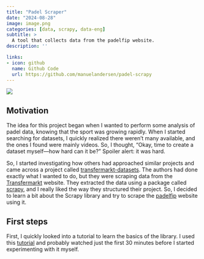 ```yaml
---
title: "Padel Scraper"
date: "2024-08-28"
image: image.png
categories: [data, scrapy, data-eng]
subtitle: >
  A tool that collects data from the padelfip website.
description: ''

links:
- icon: github
  name: Github Code
  url: https://github.com/manuelandersen/padel-scrapy
---
```


![](./figures/tapia.jpeg)

## Motivation

The idea for this project began when I wanted to perform some analysis of padel data, knowing that the sport was growing rapidly. When I started searching for datasets, I quickly realized there weren't many available, and the ones I found were mainly videos. So, I thought, "Okay, time to create a dataset myself—how hard can it be?" Spoiler alert: it was hard.

So, I started investigating how others had approached similar projects and came across a project called [transfermarkt-datasets](https://github.com/dcaribou/transfermarkt-datasets). The authors had done exactly what I wanted to do, but they were scraping data from the [Transfermarkt](https://www.transfermarkt.co.uk/) website. They extracted the data using a package called [scrapy](https://scrapy.org/), and I really liked the way they structured their project. So, I decided to learn a bit about the Scrapy library and try to scrape the [padelfip](https://www.padelfip.com/) website using it.

## First steps

First, I quickly looked into a tutorial to learn the basics of the library. I used this [tutorial](https://www.youtube.com/watch?v=mBoX_JCKZTE) and probably watched just the first 30 minutes before I started experimenting with it myself.
